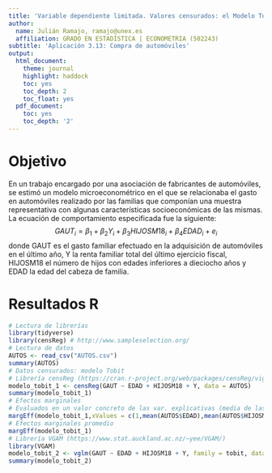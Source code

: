 ```yaml
---
title: 'Variable dependiente limitada. Valores censurados: el Modelo Tobit'
author:
  name: Julián Ramajo, ramajo@unex.es
  affiliation: GRADO EN ESTADÍSTICA | ECONOMETRIA (502243)
subtitle: 'Aplicación 3.13: Compra de automóviles'
output:
  html_document:
    theme: journal
    highlight: haddock
    toc: yes
    toc_depth: 2
    toc_float: yes
  pdf_document:
    toc: yes
    toc_depth: '2'
---
```


# Objetivo

En un trabajo encargado por una asociación de fabricantes de automóviles, se estimó un modelo microeconométrico en el que se relacionaba el gasto en automóviles realizado por las familias que componían una muestra representativa con algunas características socioeconómicas de las mismas.
La ecuación de comportamiento especificada fue la siguiente:
$$GAUT_{i} = \beta_1 + \beta_2 Y_{i} + \beta_3 HIJOSM18_{i} + \beta_4 EDAD_{i} + e_{i}$$
donde GAUT es el gasto familiar efectuado en la adquisición de automóviles en el último año, Y la renta familiar total del último ejercicio fiscal, HIJOSM18 el número de hijos con edades inferiores a dieciocho años y EDAD la edad del cabeza de familia.

# Resultados R

```r
# Lectura de librerías
library(tidyverse)
library(censReg) # http://www.sampleselection.org/
# Lectura de datos
AUTOS <- read_csv("AUTOS.csv")
summary(AUTOS)
# Datos censurados: modelo Tobit 
# Librería censReg (https://cran.r-project.org/web/packages/censReg/vignettes/censReg.pdf)
modelo_tobit_1 <- censReg(GAUT ~ EDAD + HIJOSM18 + Y, data = AUTOS)
summary(modelo_tobit_1)
# Efectos marginales
# Evaluados en un valor concreto de las var. explicativas (media de las variables en este caso)
margEff(modelo_tobit_1,xValues = c(1,mean(AUTOS$EDAD),mean(AUTOS$HIJOSM18),mean(AUTOS$Y)))
# Efectos marginales promedio
margEff(modelo_tobit_1)
# Librería VGAM (https://www.stat.auckland.ac.nz/~yee/VGAM/)
library(VGAM)
modelo_tobit_2 <- vglm(GAUT ~ EDAD + HIJOSM18 + Y, family = tobit, data = AUTOS)
summary(modelo_tobit_2)
```

